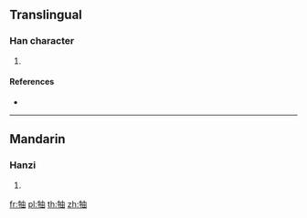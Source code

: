 {{character info/new}}
==Translingual==

===Han character===
{{Han char|rn=93|rad=牛|as=05|sn=9|four=25060|canj=HQLW}}

# {{defn|Han|sort=牛05}}

====References====
* {{Han ref|kx=0699.270|dkj=19983|dj=1112.150|hdz=31807.040|uh=7270|ud=29296|bh=CFBB|bd=53179}}

----

==Mandarin==

===Hanzi===
{{cmn-hanzi|pin=[[yòu]] ([[you4]])|wg=yu<sup>4</sup>}}

# {{defn|lang=cmn|sort=牛05}}

[[fr:牰]]
[[pl:牰]]
[[th:牰]]
[[zh:牰]]